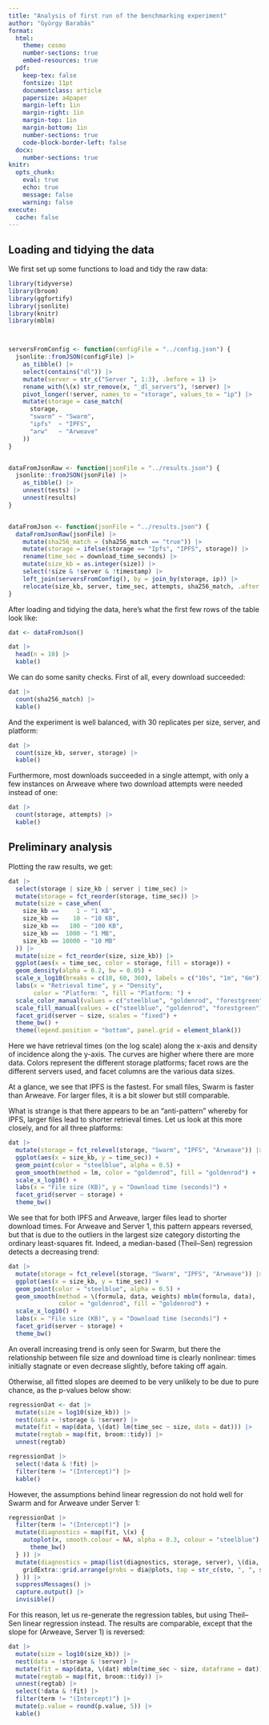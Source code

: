 ```yaml
---
title: "Analysis of first run of the benchmarking experiment"
author: "György Barabás"
format:
  html:
    theme: cosmo
    number-sections: true
    embed-resources: true
  pdf:
    keep-tex: false
    fontsize: 11pt
    documentclass: article
    papersize: a4paper
    margin-left: 1in
    margin-right: 1in
    margin-top: 1in
    margin-bottom: 1in
    number-sections: true
    code-block-border-left: false
  docx:
    number-sections: true
knitr:
  opts_chunk:
    eval: true
    echo: true
    message: false
    warning: false
execute: 
  cache: false
---
```




## Loading and tidying the data

We first set up some functions to load and tidy the raw data:

```r
library(tidyverse)
library(broom)
library(ggfortify)
library(jsonlite)
library(knitr)
library(mblm)



serversFromConfig <- function(configFile = "../config.json") {
  jsonlite::fromJSON(configFile) |>
    as_tibble() |>
    select(contains("dl")) |>
    mutate(server = str_c("Server ", 1:3), .before = 1) |>
    rename_with(\(x) str_remove(x, "_dl_servers"), !server) |>
    pivot_longer(!server, names_to = "storage", values_to = "ip") |>
    mutate(storage = case_match(
      storage,
      "swarm" ~ "Swarm",
      "ipfs"  ~ "IPFS",
      "arw"   ~ "Arweave"
    ))
}


dataFromJsonRaw <- function(jsonFile = "../results.json") {
  jsonlite::fromJSON(jsonFile) |>
    as_tibble() |>
    unnest(tests) |>
    unnest(results)
}


dataFromJson <- function(jsonFile = "../results.json") {
  dataFromJsonRaw(jsonFile) |>
    mutate(sha256_match = (sha256_match == "true")) |>
    mutate(storage = ifelse(storage == "Ipfs", "IPFS", storage)) |>
    rename(time_sec = download_time_seconds) |>
    mutate(size_kb = as.integer(size)) |>
    select(!size & !server & !timestamp) |>
    left_join(serversFromConfig(), by = join_by(storage, ip)) |>
    relocate(size_kb, server, time_sec, attempts, sha256_match, .after = storage)
}
```

After loading and tidying the data, here’s what the first few rows of the table look like:

```r
dat <- dataFromJson()

dat |>
  head(n = 10) |>
  kable()
```

We can do some sanity checks. First of all, every download succeeded:

```r
dat |>
  count(sha256_match) |>
  kable()
```

And the experiment is well balanced, with 30 replicates per size, server, and platform:

```r
dat |>
  count(size_kb, server, storage) |>
  kable()
```

Furthermore, most downloads succeeded in a single attempt, with only a few instances on Arweave where two download attempts were needed instead of one:

```r
dat |>
  count(storage, attempts) |>
  kable()
```



## Preliminary analysis

Plotting the raw results, we get:

```r
dat |>
  select(storage | size_kb | server | time_sec) |>
  mutate(storage = fct_reorder(storage, time_sec)) |>
  mutate(size = case_when(
    size_kb ==     1 ~ "1 KB",
    size_kb ==    10 ~ "10 KB",
    size_kb ==   100 ~ "100 KB",
    size_kb ==  1000 ~ "1 MB",
    size_kb == 10000 ~ "10 MB"
  )) |>
  mutate(size = fct_reorder(size, size_kb)) |>
  ggplot(aes(x = time_sec, color = storage, fill = storage)) +
  geom_density(alpha = 0.2, bw = 0.05) +
  scale_x_log10(breaks = c(10, 60, 360), labels = c("10s", "1m", "6m")) +
  labs(x = "Retrieval time", y = "Density",
       color = "Platform: ", fill = "Platform: ") +
  scale_color_manual(values = c("steelblue", "goldenrod", "forestgreen")) +
  scale_fill_manual(values = c("steelblue", "goldenrod", "forestgreen")) +
  facet_grid(server ~ size, scales = "fixed") +
  theme_bw() +
  theme(legend.position = "bottom", panel.grid = element_blank())
```

Here we have retrieval times (on the log scale) along the x-axis and density of incidence along the y-axis. The curves are higher where there are more data. Colors represent the different storage platforms; facet rows are the different servers used, and facet columns are the various data sizes.

At a glance, we see that IPFS is the fastest. For small files, Swarm is faster than Arweave. For larger files, it is a bit slower but still comparable.

What is strange is that there appears to be an "anti-pattern" whereby for IPFS, larger files lead to shorter retrieval times. Let us look at this more closely, and for all three platforms:

```r
dat |>
  mutate(storage = fct_relevel(storage, "Swarm", "IPFS", "Arweave")) |>
  ggplot(aes(x = size_kb, y = time_sec)) +
  geom_point(color = "steelblue", alpha = 0.5) +
  geom_smooth(method = lm, color = "goldenrod", fill = "goldenrod") +
  scale_x_log10() +
  labs(x = "File size (KB)", y = "Download time (seconds)") +
  facet_grid(server ~ storage) +
  theme_bw()
```

We see that for both IPFS and Arweave, larger files lead to shorter download times. For Arweave and Server 1, this pattern appears reversed, but that is due to the outliers in the largest size category distorting the ordinary least-squares fit. Indeed, a median-based (Theil–Sen) regression detects a decreasing trend:

```r
dat |>
  mutate(storage = fct_relevel(storage, "Swarm", "IPFS", "Arweave")) |>
  ggplot(aes(x = size_kb, y = time_sec)) +
  geom_point(color = "steelblue", alpha = 0.5) +
  geom_smooth(method = \(formula, data, weights) mblm(formula, data),
              color = "goldenrod", fill = "goldenrod") +
  scale_x_log10() +
  labs(x = "File size (KB)", y = "Download time (seconds)") +
  facet_grid(server ~ storage) +
  theme_bw()
```

An overall increasing trend is only seen for Swarm, but there the relationship between file size and download time is clearly nonlinear: times initially stagnate or even decrease slightly, before taking off again.

Otherwise, all fitted slopes are deemed to be very unlikely to be due to pure chance, as the p-values below show:

```r
regressionDat <- dat |>
  mutate(size = log10(size_kb)) |>
  nest(data = !storage & !server) |>
  mutate(fit = map(data, \(dat) lm(time_sec ~ size, data = dat))) |>
  mutate(regtab = map(fit, broom::tidy)) |>
  unnest(regtab)

regressionDat |>
  select(!data & !fit) |>
  filter(term != "(Intercept)") |>
  kable()
```

However, the assumptions behind linear regression do not hold well for Swarm and for Arweave under Server 1:

```r
regressionDat |>
  filter(term != "(Intercept)") |>
  mutate(diagnostics = map(fit, \(x) {
    autoplot(x, smooth.colour = NA, alpha = 0.3, colour = "steelblue") +
      theme_bw()
  } )) |>
  mutate(diagnostics = pmap(list(diagnostics, storage, server), \(dia, sto, se) {
    gridExtra::grid.arrange(grobs = dia@plots, top = str_c(sto, ", ", se))
  } )) |>
  suppressMessages() |>
  capture.output() |>
  invisible()
```

For this reason, let us re-generate the regression tables, but using Theil–Sen linear regression instead. The results are comparable, except that the slope for (Arweave, Server 1) is reversed:

```r
dat |>
  mutate(size = log10(size_kb)) |>
  nest(data = !storage & !server) |>
  mutate(fit = map(data, \(dat) mblm(time_sec ~ size, dataframe = dat))) |>
  mutate(regtab = map(fit, broom::tidy)) |>
  unnest(regtab) |>
  select(!data & !fit) |>
  filter(term != "(Intercept)") |>
  mutate(p.value = round(p.value, 5)) |>
  kable()
```
